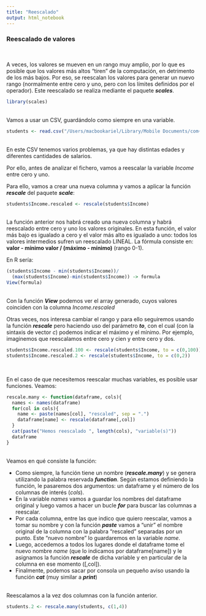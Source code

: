 ```yaml
---
title: "Reescalado"
output: html_notebook
---
```


### Reescalado de valores

\

A veces, los valores se mueven en un rango muy amplio, por lo que es posible que los valores más altos "tiren" de la computación, en detrimento de los más bajos. Por eso, se reescalan los valores para generar un nuevo rango (normalmente entre cero y uno, pero con los límites definidos por el operador). 
Este reescalado se realiza mediante el paquete _**scales**_.

```r
library(scales)
```
\
Vamos a usar un CSV, guardándolo como siempre en una variable.

```r
students <- read.csv("/Users/macbookariel/Library/Mobile Documents/com~apple~CloudDocs/@ARIEL/AADD/DataScience/DataScience-con-RStudio/@Ariel/b Datos/tema1/data-conversion.csv")
```
\
En este CSV tenemos varios problemas, ya que hay distintas edades y diferentes cantidades de salarios.

Por ello, antes de analizar el fichero, vamos a reescalar la variable _Income_ entre cero y uno. 

Para ello, vamos a crear una nueva columna y vamos a aplicar la función _**rescale**_ del paquete _**scale**_:

```r
students$Income.rescaled <- rescale(students$Income)
```
\
La función anterior nos habrá creado una nueva columna y habrá reescalado entre cero y uno los valores originales. En esta función, el valor más bajo es igualado a cero y el valor más alto es igualado a uno: todos los valores intermedios sufren un reescalado LINEAL.
La fórmula consiste en:
\
**valor - mínimo valor / (máximo - mínimo)** (rango 0-1). 
\

En R sería:

```r
(students$Income - min(students$Income))/
  (max(students$Income)-min(students$Income)) -> formula
View(formula)
```
\
Con la función _**View**_ podemos ver el array generado, cuyos valores coinciden con la columna _Income.rescaled_
\

Otras veces, nos interesa cambiar el rango y para ello seguiremos usando la función _**rescale**_ pero haciendo uso del parámetro _**to**_, con el cual (con la sintaxis de vector $c$) podemos indicar el máximo y el mínimo. Por ejemplo, imaginemos que reescalamos entre cero y cien y entre cero y dos.

```r
students$Income.rescaled.100 <- rescale(students$Income, to = c(0,100))
students$Income.rescaled.2 <- rescale(students$Income, to = c(0,2))
```
\

En el caso de que necesitemos reescalar muchas variables, es posible usar funciones. Veamos:

```r
rescale.many <- function(dataframe, cols){
  names <- names(dataframe)
  for(col in cols){
    name <- paste(names[col], "rescaled", sep = ".")
    dataframe[name] <- rescale(dataframe[,col])
  }
  cat(paste("Hemos reescalado ", length(cols), "variable(s)"))
  dataframe
}
```
\
Veamos en qué consiste la función:

* Como siempre, la función tiene un nombre (_**rescale.many**_) y se genera utilizando la palabra reservada _**function**_. Según estamos definiendo la función, le pasaremos dos argumentos: un dataframe y el número de los columnas de interés (_cols_).
* En la variable _names_ vamos a guardar los nombres del dataframe original y luego vamos a hacer un bucle _**for**_ para buscar las columnas a reescalar.
* Por cada columna, entre las que indico que quiero reescalar, vamos a tomar su nombre y con la función _**paste**_ vamos a "unir" el nombre original de la columna con la palabra "rescaled" separadas por un punto. Este "nuevo nombre" lo guardaremos en la variable _name_.
* Luego, accedemos a todos los lugares donde el dataframe tome el nuevo nombre _name_ (que lo indicamos por dataframe[name]) y le asignamos la función _**rescale**_ de dicha variable y en particular de la columna en ese momento ([,col]).
* Finalmente, podemos sacar por consola un pequeño aviso usando la función _**cat**_ (muy similar a _**print**_)

\
Reescalamos a la vez dos columnas con la función anterior.

```r
students.2 <- rescale.many(students, c(1,4))
```
\
\
